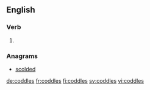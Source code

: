
==English==

===Verb===
{{head|en|verb form}}

# {{en-third-person singular of|coddle}}

===Anagrams===
* [[scolded#English|scolded]]

[[de:coddles]]
[[fr:coddles]]
[[fi:coddles]]
[[sv:coddles]]
[[vi:coddles]]